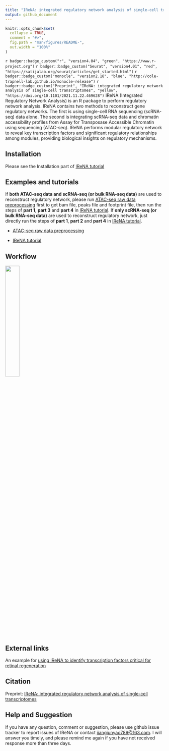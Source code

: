 ```yaml
---
title: "IReNA: integrated regulatory network analysis of single-cell transcriptomes"
output: github_document
---
```


<!-- README.md is generated from README.Rmd. Please edit that file -->

```r
knitr::opts_chunk$set(
  collapse = TRUE,
  comment = "#>",
  fig.path = "man/figures/README-",
  out.width = "100%"
)
```

`r badger::badge_custom("r", "version4.04", "green", "https://www.r-project.org")`
`r badger::badge_custom("Seurat", "version4.01", "red", "https://satijalab.org/seurat/articles/get_started.html")`
`r badger::badge_custom("monocle", "version2.18", "blue", "http://cole-trapnell-lab.github.io/monocle-release")`
`r badger::badge_custom("Preprint", "IReNA: integrated regulatory network analysis of single-cell transcriptomes", "yellow", "https://doi.org/10.1101/2021.11.22.469628")`
IReNA (Integrated Regulatory Network Analysis) is an R package to perform regulatory network analysis. IReNA contains two methods to reconstruct gene regulatory networks. The first is using single-cell RNA sequencing (scRNA-seq) data alone. The second is integrating scRNA-seq data and chromatin accessibility profiles from Assay for Transposase Accessible Chromatin using sequencing (ATAC-seq). IReNA performs modular regulatory network to reveal key transcription factors and significant regulatory relationships among modules, providing biological insights on regulatory mechanisms.


## Installation

Please see the Installation part of [IReNA tutorial](https://jiang-junyao.github.io/IReNA/tutorial#installation)

## Examples and tutorials

If **both ATAC-seq data and scRNA-seq (or bulk RNA-seq data)** are used to reconstruct regulatory network, please run [ATAC-seq raw data preprocessing](https://jiang-junyao.github.io/IReNA/ATAC-seq-preprocessing) first to get bam file, peaks file and footprint file, then run the steps of **part 1**, **part 3** and **part 4** in [IReNA tutorial](https://jiang-junyao.github.io/IReNA/tutorial). If **only scRNA-seq (or bulk RNA-seq data)** are used to reconstruct regulatory network, just directly run the steps of **part 1**, **part 2** and **part 4** in [IReNA tutorial](https://jiang-junyao.github.io/IReNA/tutorial).

* [ATAC-seq raw data preprocessing](https://jiang-junyao.github.io/IReNA/ATAC-seq-preprocessing)

* [IReNA tutorial](https://jiang-junyao.github.io/IReNA/tutorial)


## Workflow

![](docs/Readme figure/Workflow.png){ width=30% height=30% }

## External links

An example for [using IReNA to identify transcription factors critical for retinal regeneration](https://github.com/jiewwwang/Single-cell-retinal-regeneration)

## Citation
Preprint: [IReNA: integrated regulatory network analysis of single-cell transcriptomes](https://doi.org/10.1101/2021.11.22.469628)

## Help and Suggestion

If you have any question, comment or suggestion, please use github issue tracker to report issues of IReNA or contact <jiangjunyao789@163.com>. I will answer you timely, and please remind me again if you have not received response more than three days.
